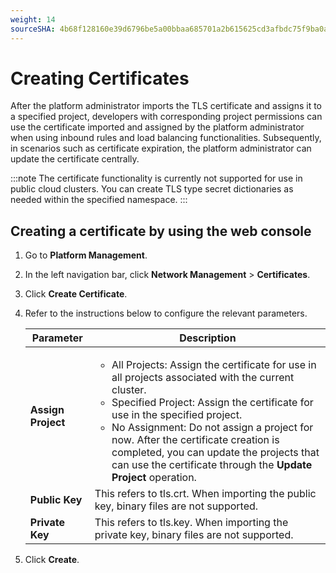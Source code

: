```yaml
---
weight: 14
sourceSHA: 4b68f128160e39d6796be5a00bbaa685701a2b615625cd3afbdc75f9ba0ac0c2
---
```


# Creating Certificates

After the platform administrator imports the TLS certificate and assigns it to a specified project, developers with corresponding project permissions can use the certificate imported and assigned by the platform administrator when using inbound rules and load balancing functionalities. Subsequently, in scenarios such as certificate expiration, the platform administrator can update the certificate centrally.

:::note
The certificate functionality is currently not supported for use in public cloud clusters. You can create TLS type secret dictionaries as needed within the specified namespace.
:::

## Creating a certificate by using the web console

1. Go to **Platform Management**.

2. In the left navigation bar, click **Network Management** > **Certificates**.

3. Click **Create Certificate**.

4. Refer to the instructions below to configure the relevant parameters.

   | Parameter          | Description                                                                                                                                                                                                                                                                                                                                                                                                     |
   | ------------------ | --------------------------------------------------------------------------------------------------------------------------------------------------------------------------------------------------------------------------------------------------------------------------------------------------------------------------------------------------------------------------------------------------------------- |
   | **Assign Project** | <ul><li>All Projects: Assign the certificate for use in all projects associated with the current cluster.</li><li>Specified Project: Assign the certificate for use in the specified project.</li><li>No Assignment: Do not assign a project for now. After the certificate creation is completed, you can update the projects that can use the certificate through the **Update Project** operation.</li></ul> |
   | **Public Key**     | This refers to tls.crt. When importing the public key, binary files are not supported.                                                                                                                                                                                                                                                                                                                          |
   | **Private Key**    | This refers to tls.key. When importing the private key, binary files are not supported.                                                                                                                                                                                                                                                                                                                         |

5. Click **Create**.
